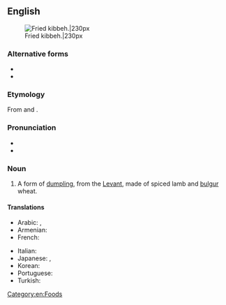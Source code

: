 ==English==
{{wikipedia}}
[[File:Quibe frito.JPG|thumb|Fried kibbeh.|230px]]

===Alternative forms===
* {{l|en|kibbe}}
* {{l|en|kubbeh}}

===Etymology===
From {{etyl|ar|en}} {{m|ar|كِبَّة||ball}} and {{m|ar|كُبَّة||(same)}}.

===Pronunciation===
* {{IPA|en|/ˈkɪbi/}}
* {{rhymes|en|ɪbi}}

===Noun===
{{en-noun}}

# A form of [[dumpling]], from the [[Levant]], made of spiced lamb and [[bulgur]] wheat.

====Translations====
{{trans-top|form of dumpling}}
* Arabic: {{t|ar|كِبَّة}}, {{t|ar|كُبَّة}}
* Armenian: {{t|hy|իշլի քյուֆթա}}
* French: {{t+|fr|kebbé}}
{{trans-mid}}
* Italian: {{t|it|qubbah|f}}
* Japanese: {{t|ja|キッベ|tr=kibbe}}, {{t|ja|クッバ|tr=kubba}}
* Korean: {{t|ko|킵바|tr=kibba}}
* Portuguese: {{t+|pt|quibe|m}}
* Turkish: {{t+|tr|içli köfte}}
{{trans-bottom}}

[[Category:en:Foods]]